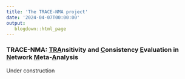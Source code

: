 ```yaml
---
title: 'The TRACE-NMA project'
date: '2024-04-07T00:00:00'
output: 
   blogdown::html_page
---
```


### TRACE-NMA: <ins>TRA</ins>nsitivity and <ins>C</ins>onsistency <ins>E</ins>valuation in <ins>N</ins>etwork <ins>M</ins>eta-<ins>A</ins>nalysis

Under construction

